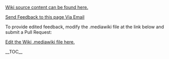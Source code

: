 ﻿<p><a href=https://github.com/department-of-veterans-affairs/ES-ASG/tree/master/Projects/ES%20ASG/ES%20ASG%20API%20Playbook%20Project/Content/09.01%20ASG_API%20Playbook_Exception%20Handling_Section\media>Wiki source content can be found here.</a></p>
<p><a href=mailto:jordan.braunstein@visualintegrator.com;paul.marshall4@va.gov>Send Feedback to this page Via Email</a></p>
<p>To provide edited feedback, modify the .mediawiki file at the link below and submit a Pull Request:</p>
<p><a href="https://github.com/department-of-veterans-affairs/ES-ASG/tree/master/Projects/ES%20ASG/ES%20ASG%20API%20Playbook%20Project/Content/09.01%20ASG_API%20Playbook_Exception%20Handling_Section\media/.mediawiki">Edit the Wiki .mediawiki file here.</a></p>
<p>__TOC__</p>





